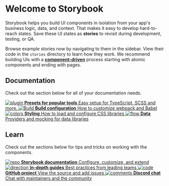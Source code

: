 
<Meta title="Get Started/Introduction" />

# Welcome to Storybook

Storybook helps you build UI components in isolation from your app's business logic, data, and context.
That makes it easy to develop hard-to-reach states. Save these UI states as **stories** to revisit during development, testing, or QA.

Browse example stories now by navigating to them in the sidebar.
View their code in the `stories` directory to learn how they work.
We recommend building UIs with a [**component-driven**](https://componentdriven.org) process starting with atomic components and ending with pages.

## Documentation

Check out the section below for all of your documentation needs.

<div className="link-list">
	<a
		className="link-item"
		href="https://storybook.js.org/docs/react/addons/addon-types"
		target="_blank"
	>
		<img src="/assets/plugin.svg" alt="plugin" />
		<strong>Presets for popular tools</strong>
		Easy setup for TypeScript, SCSS and more.
	</a>
	<a
		className="link-item"
		href="https://storybook.js.org/docs/react/configure/webpack"
		target="_blank"
	>
		<img src="/assets/stackalt.svg" alt="Build" />
		<strong>Build configuration</strong>
		How to customize webpack and Babel
	</a>
	<a
		className="link-item"
		href="https://storybook.js.org/docs/react/configure/styling-and-css"
		target="_blank"
	>
		<img src="/assets/colors.svg" alt="colors" />
		<strong>Styling</strong>
		How to load and configure CSS libraries
	</a>
	<a
		className="link-item"
		href="https://storybook.js.org/docs/react/get-started/setup#configure-storybook-for-your-stack"
		target="_blank"
	>
		<img src="/assets/flow.svg" alt="flow" />
		<strong>Data</strong>
		Providers and mocking for data libraries
	</a>
</div>

## Learn

Check out the sections below for tips and tricks on working with the components.

<div className="link-list">
	<a
		className="link-item"
		href="https://storybook.js.org/docs"
		target="_blank"
	>
		<img src="/assets/repo.svg" alt="repo" />
		<strong>Storybook documentation</strong>
		Configure, customize, and extend
	</a>
	<a
		className="link-item"
		href="https://storybook.js.org/tutorials/"
		target="_blank"
	>
		<img src="/assets/direction.svg" alt="direction" />
		<strong>In-depth guides</strong>
		Best practices from leading teams
	</a>
	<a
		className="link-item"
		href="https://github.com/storybookjs/storybook"
		target="_blank"
	>
		<img src="/assets/code-brackets.svg" alt="code" />
		<strong>GitHub project</strong>
		View the source and add issues
	</a>
	<a
		className="link-item"
		href="https://discord.gg/storybook"
		target="_blank"
	>
		<img src="/assets/comments.svg" alt="comments" />
		<strong>Discord chat</strong>
		Chat with maintainers and the community
	</a>
</div>
